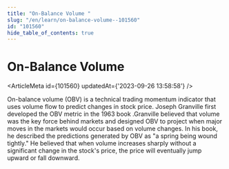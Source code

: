 ```yaml
---
title: "On-Balance Volume "
slug: "/en/learn/on-balance-volume--101560"
id: "101560"
hide_table_of_contents: true
---
```



# On-Balance Volume 

<ArticleMeta id={101560} updatedAt={'2023-09-26 13:58:58'} />
<div className='border-solid border-b border-t-0 my-4 border-[var(--ifm-color-gray-300)]' />

On-balance volume (OBV) is a technical trading momentum indicator that uses volume flow to predict changes in stock price. Joseph Granville first developed the OBV metric in the 1963 book .Granville believed that volume was the key force behind markets and designed OBV to project when major moves in the markets would occur based on volume changes. In his book, he described the predictions generated by OBV as "a spring being wound tightly." He believed that when volume increases sharply without a significant change in the stock's price, the price will eventually jump upward or fall downward.
